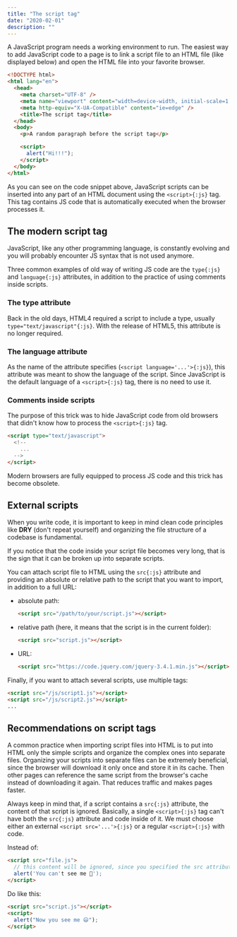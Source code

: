 ```yaml
---
title: "The script tag"
date: "2020-02-01"
description: ""
---
```


A JavaScript program needs a working environment to run.
The easiest way to add JavaScript code to a page is to link a script file to an HTML file (like displayed below) and open the HTML file into your favorite browser.

```html title="generic-file.html"
<!DOCTYPE html>
<html lang="en">
  <head>
    <meta charset="UTF-8" />
    <meta name="viewport" content="width=device-width, initial-scale=1.0" />
    <meta http-equiv="X-UA-Compatible" content="ie=edge" />
    <title>The script tag</title>
  </head>
  <body>
    <p>A random paragraph before the script tag</p>

    <script>
      alert("Hi!!!");
    </script>
  </body>
</html>
```

As you can see on the code snippet above, JavaScript scripts can be inserted into any part of an HTML document using the `<script>{:js}` tag.
This tag contains JS code that is automatically executed when the browser processes it.

## The modern script tag

JavaScript, like any other programming language, is constantly evolving and you will probably encounter JS syntax that is not used anymore.

Three common examples of old way of writing JS code are the `type{:js}` and `language{:js}` attributes, in addition to the practice of using comments inside scripts.

### The type attribute

Back in the old days, HTML4 required a script to include a type, usually `type="text/javascript"{:js}`.
With the release of HTML5, this attribute is no longer required.

### The language attribute

As the name of the attribute specifies (`<script language='...'>{:js}`), this attribute was meant to show the language of the script.
Since JavaScript is the default language of a `<script>{:js}` tag, there is no need to use it.

### Comments inside scripts

The purpose of this trick was to hide JavaScript code from old browsers that didn't know how to process the `<script>{:js}` tag.

```html title="generic-file.html"
<script type="text/javascript">
  <!--
    ...
  -->
</script>
```

Modern browsers are fully equipped to process JS code and this trick has become obsolete.

## External scripts

When you write code, it is important to keep in mind clean code principles like **DRY** (don't repeat yourself)
and organizing the file structure of a codebase is fundamental.

If you notice that the code inside your script file becomes very long, that is the sign that it can be broken up into separate scripts.

You can attach script file to HTML using the `src{:js}` attribute and providing an absolute or relative path to the script that you want to import, in addition to a full URL:

- absolute path:

  ```html title="generic-file.html"
  <script src="/path/to/your/script.js"></script>
  ```

- relative path (here, it means that the script is in the current folder):

  ```html title="generic-file.html"
  <script src="script.js"></script>
  ```

- URL:
  ```html title="generic-file.html"
  <script src="https://code.jquery.com/jquery-3.4.1.min.js"></script>
  ```

Finally, if you want to attach several scripts, use multiple tags:

```html title="generic-file.html"
<script src="/js/script1.js"></script>
<script src="/js/script2.js"></script>
...
```

## Recommendations on script tags

A common practice when importing script files into HTML is to put into HTML only the simple scripts and organize the complex ones into separate files.
Organizing your scripts into separate files can be extremely beneficial, since the browser will download it only once and store it in its cache.
Then other pages can reference the same script from the browser's cache instead of downloading it again.
That reduces traffic and makes pages faster.

Always keep in mind that, if a script contains a `src{:js}` attribute, the content of that script is ignored.
Basically, a single `<script>{:js}` tag can't have both the `src{:js}` attribute and code inside of it.
We must choose either an external `<script src='...'>{:js}` or a regular `<script>{:js}` with code.

Instead of:

```html title="generic-file.html"
<script src="file.js">
  // this content will be ignored, since you specified the src attribute
  alert('You can't see me 🙈');
</script>
```

Do like this:

```html title="generic-file.html"
<script src="script.js"></script>
<script>
  alert("Now you see me 😃");
</script>
```

